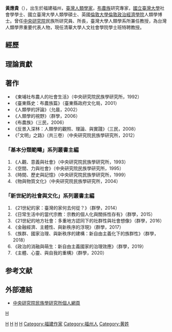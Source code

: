 {{Infobox scientist
| name          = 黃應貴
| image         = 
| birth_name    =
| birth_date    = 1947年
| birth_place   = [[中華民國|中華民國]][[福建省|福建省]][[福州|福州]]
| death_date    =
| death_place   =
| nationality = {{ROC}}
| known_for   = [[布農族|布農族]]研究
| alma_mater  = [[國立臺灣大學|國立臺灣大學]]社會學學士<br/>[[國立臺灣大學|國立臺灣大學]]人類學碩士<br/>[[倫敦大學|倫敦大學]][[倫敦政治經濟學院|倫敦政治經濟學院]][[人類學|人類學]][[博士|博士]]
| field             = [[人類學|人類學]]
}}

'''黃應貴'''（{{bd|1947年||}}），出生於福建福州，[[臺灣|臺灣]][[人類學家|人類學家]]，[[布農族|布農族]]研究專家，[[國立臺灣大學|國立臺灣大學]]社會學學士、國立臺灣大學人類學碩士、英國[[倫敦大學|倫敦大學]][[倫敦政治經濟學院|倫敦政治經濟學院]]人類學博士。曾任[[中央研究院|中央研究院]]民族所研究員、所長，臺灣大學人類學系所兼任教授，為台灣人類學界重要代表人物，現任清華大學人文社會學院學士班特聘教授。

== 經歷 ==
{{空章節}}

==理論貢獻==
{{空章節}}

==著作==
*《東埔社布農人的社會生活》（中央研究院民族學研究所，1992）
*《臺東縣史：布農族篇》（臺東縣政府文化局，2001）
*《人類學的評論》（允晨，2002）
*《人類學的視野》（群學，2006）
*《布農族》（三民，2006）
*《反景入深林：人類學的觀照、理論、與實踐》（三民，2008）
*《「文明」之路》（共三卷）（中央研究院民族學研究所，2012）

===「基本分類範疇」系列叢書主編===
#《人觀、意義與社會》（中央研究院民族學研究所，1993）
#《空間、力與社會》（中央研究院民族學研究所，1995）
#《時間、歷史與記憶》（中央研究院民族學研究所，1999）
#《物與物質文化》（中央研究院民族學研究所，2004）

===「新世紀的社會與文化」系列叢書主編===
#《21世紀的家：臺灣的家何去何從？》（群學，2014）
#《日常生活中的當代宗教：宗教的個人化與關係性存有》（群學，2015）
#《21世紀的地方社會：多重地方認同下的社群性與社會想像》（群學，2016）
#《金融經濟、主體性、與新秩序的浮現》（群學，2017）
#《族群、國家治理、與新秩序的建構：新自由主義化下的族群性》（群學，2018）
#《政治的消融與萌生：新自由主義國家的治理效應》（群學，2019）
#《主體、心靈、與自我的重構》（群學，2020）

== 参考文献 ==
{{Reflist}}

== 外部連結 ==
*[https://web.archive.org/web/20100401171627/http://www.ioe.sinica.edu.tw/chinese/staff/Huang-Ying-Kuei.html 中央研究院民族學研究所個人網頁]

[[category:台灣人類學家|H]]
[[Category:中央研究院研究員|H]]
[[Category:國立臺灣大學教授|H]]
[[Category:倫敦政治經濟學院校友|H]]
[[Category:國立臺灣大學文學院校友|H]]
[[Category:福建作家|Category:福建作家]]
[[Category:福州人|Category:福州人]]
[[Category:黄姓|Category:黄姓]]